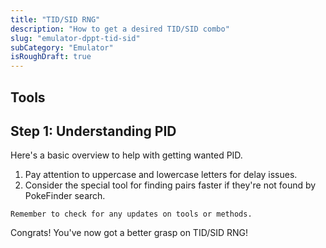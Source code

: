 ```yaml
---
title: "TID/SID RNG"
description: "How to get a desired TID/SID combo"
slug: "emulator-dppt-tid-sid"
subCategory: "Emulator"
isRoughDraft: true
---
```


## Tools

## Step 1: Understanding PID

Here's a basic overview to help with getting wanted PID.

1. Pay attention to uppercase and lowercase letters for delay issues.
2. Consider the special tool for finding pairs faster if they're not found by PokeFinder search.

```
Remember to check for any updates on tools or methods.
```

Congrats! You've now got a better grasp on TID/SID RNG!
